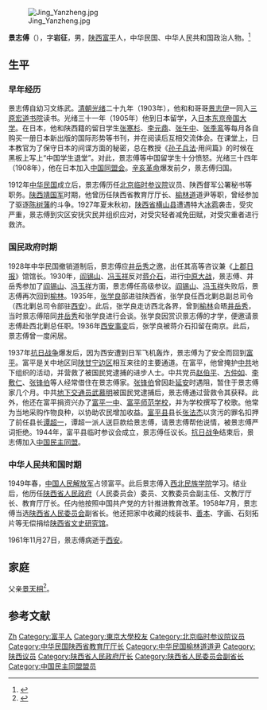 [[File:Jing_Yanzheng.jpg|thumb]]

'''景志傅'''（{{bd|1886年||1961年|11月27日}}），字'''岩征'''，男，[[陕西|陕西]][[富平|富平]]人，中华民国、中华人民共和国政治人物。<ref>{{Cite book|title=中华人民共和国职官志|author=何虎生, 李耀东, 向常福主编|publisher=中国社会出版社|year=2003|isbn=9787800883934|location=北京|pages=}}</ref>

==生平==
===早年经历===
景志傅自幼习文练武。[[清朝|清朝]][[光绪|光绪]]二十九年（1903年），他和和哥哥[[景志伊|景志伊]]一同入[[三原|三原]][[宏道书院|宏道书院]]读书。光绪三十一年（1905年）他到日本留学，入[[日本|日本]][[东京帝国大学|东京帝国大学]]。在日本，他和陕西籍的留日学生[[张寒杉|张寒杉]]、[[李元鼎|李元鼎]]、[[张午中|张午中]]、[[张季鸾|张季鸾]]等每月各自购买一册日本新出版的国际形势等书刊，并在阅读后互相交流体会。在课堂上，日本教官为了保守日本的间谍方面的秘密，总在教授《[[孙子兵法|孙子兵法]]·用间篇》的时候在黑板上写上“中国学生退堂”。对此，景志傅等中国留学生十分愤怒。光绪三十四年（1908年），他在日本加入[[中国同盟会|中国同盟会]]。[[辛亥革命|辛亥革命]]爆发前夕，景志傅归国。

1912年[[中华民国|中华民国]]成立后，景志傅历任[[北京临时参议院|北京临时参议院]]议员、陕西督军公署秘书等职务。[[陕西|陕西]][[靖国军|靖国军]]时期，他曾历任陕西省教育厅厅长、[[榆林道|榆林道]]道尹等职，曾经参加了驱逐[[陈树藩|陈树藩]]的斗争。1927年夏末秋初，[[陕西省|陕西省]][[横山县|横山县]]遭遇特大[[冰雹|冰雹]]袭击，受灾严重，景志傅到灾区安抚灾民并组织应对，对受灾轻者减免田赋，对受灾重者进行救济。

===国民政府时期===
1928年中华民国撤销道制后，景志傅应[[井岳秀|井岳秀]]之邀，出任其高等咨议兼《[[上郡日报|上郡日报]]》馆馆长。1930年，[[阎锡山|阎锡山]]、[[冯玉祥|冯玉祥]]反对[[蒋介石|蒋介石]]，进行[[中原大战|中原大战]]，景志傅、井岳秀参加了[[阎锡山|阎锡山]]、[[冯玉祥|冯玉祥]]方面，景志傅任高级参议。[[阎锡山|阎锡山]]、[[冯玉祥|冯玉祥]]失败后，景志傅再次回到[[榆林|榆林]]。1935年，[[张学良|张学良]]部进驻陕西省，张学良任西北剿总副总司令（西北剿总司令部驻[[西安|西安]]）。此后，张学良走访西北各界，曾到[[榆林|榆林]]会晤[[井岳秀|井岳秀]]，当时景志傅陪同[[井岳秀|井岳秀]]和张学良进行会谈。张学良因赏识景志傅的才学，便邀请景志傅赴西北剿总任职。1936年[[西安事变|西安事变]]后，张学良被蒋介石扣留在南京。此后，景志傅曾一度闲居。

1937年[[抗日战争|抗日战争]]爆发后，因为西安遭到日军飞机轰炸，景志傅为了安全而回到[[富平|富平]]。富平是关中地区同[[陕甘宁边区|陕甘宁边区]]相互来往的主要通道。在富平，他曾掩护[[中共|中共]]地下组织的活动，并营救了被国民党逮捕的进步人士。中共党员[[赵伯平|赵伯平]]、[[方仲如|方仲如]]、[[李敷仁|李敷仁]]、[[张锋伯|张锋伯]]等人经常借住在景志傅家。[[张锋伯|张锋伯]]曾因赴[[延安|延安]]时遇阻，暂住于景志傅家几个月。中共[[地下交通员|地下交通员]][[武慕明|武慕明]]被国民党逮捕后，景志傅通过营救令其获释。此外，他还在富平捐资兴办了[[富平一中|富平一中]]、[[富平师范学校|富平师范学校]]，并为学校撰写了校歌。他常为当地采购作物良种，以协助农民增加收益。[[富平县|富平县]]县长[[张法杰|张法杰]]以贪污的罪名扣押了前任县长[[谭超一|谭超一]]，谭超一派人送巨款给景志傅，请景志傅帮他说情，被景志傅严词拒绝。1944年，富平县临时参议会成立，景志傅任议长。[[抗日战争|抗日战争]]结束后，景志傅加入[[中国民主同盟|中国民主同盟]]。

===中华人民共和国时期===
1949年春，[[中国人民解放军|中国人民解放军]]占领富平。此后景志傅入[[西北民族学院|西北民族学院]]学习。结业后，他历任[[陕西省人民政府|陕西省人民政府]]（人民委员会）委员、文教委员会副主任、文教厅厅长、教育厅厅长。任内他按照中国共产党的方针推进教育改革。1958年7月，景志傅当选[[陕西省人民委员会|陕西省人民委员会]]副省长。他还把家中收藏的线装书、[[善本|善本]]、字画、石刻拓片等无偿捐给[[陕西省文史研究馆|陕西省文史研究馆]]。

1961年11月27日，景志傅病逝于[[西安|西安]]。

== 家庭 ==
父亲[[景天相|景天相]]<ref>{{Cite book|title=富平县志|last=富平县地方志编纂委员会|first=|publisher=三秦出版社|year=1994年10月|isbn=7-80546-793-5|location=西安|pages=874-875}}</ref>。

==参考文献==
{{Reflist}}

{{第一次北京臨時參議院}}

{{Authority control}}
{{DEFAULTSORT:Jing景}}
[[Category:景姓|Zh]]
[[Category:富平人|Category:富平人]]
[[Category:東京大學校友|Category:東京大學校友]]
[[Category:北京临时参议院议员|Category:北京临时参议院议员]]
[[Category:中华民国陕西省教育厅厅长|Category:中华民国陕西省教育厅厅长]]
[[Category:中华民国榆林道道尹|Category:中华民国榆林道道尹]]
[[Category:陕西议员|Category:陕西议员]]
[[Category:陕西省人民政府厅长|Category:陕西省人民政府厅长]]
[[Category:陕西省人民委员会副省长|Category:陕西省人民委员会副省长]]
[[Category:中国民主同盟盟员|Category:中国民主同盟盟员]]